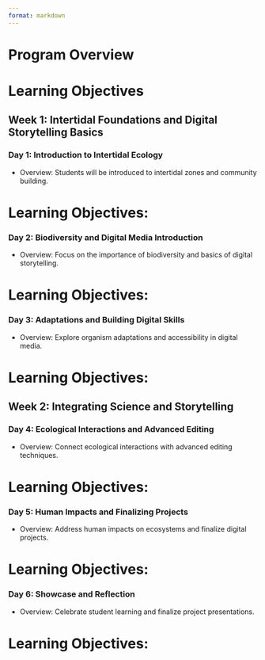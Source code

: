 ```yaml
---
format: markdown
---
```


# Program Overview



# Learning Objectives

## Week 1: Intertidal Foundations and Digital Storytelling Basics

### Day 1: Introduction to Intertidal Ecology

- Overview: Students will be introduced to intertidal zones and community building.


# Learning Objectives:

### Day 2: Biodiversity and Digital Media Introduction

- Overview: Focus on the importance of biodiversity and basics of digital storytelling.


# Learning Objectives:

### Day 3: Adaptations and Building Digital Skills

- Overview: Explore organism adaptations and accessibility in digital media.


# Learning Objectives:



## Week 2: Integrating Science and Storytelling

### Day 4: Ecological Interactions and Advanced Editing

- Overview: Connect ecological interactions with advanced editing techniques.


# Learning Objectives:

### Day 5: Human Impacts and Finalizing Projects

- Overview: Address human impacts on ecosystems and finalize digital projects.


# Learning Objectives:

### Day 6: Showcase and Reflection

- Overview: Celebrate student learning and finalize project presentations.


# Learning Objectives:


